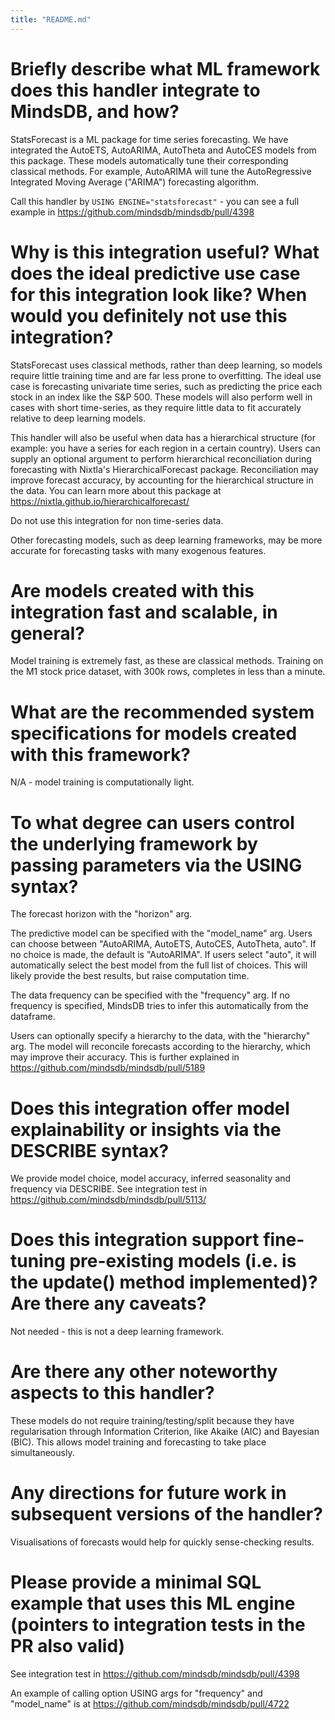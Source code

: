 ```yaml
---
title: "README.md"
---
```


# Briefly describe what ML framework does this handler integrate to MindsDB, and how?
StatsForecast is a ML package for time series forecasting.
We have integrated the AutoETS, AutoARIMA, AutoTheta and AutoCES models from this package.
These models automatically tune their corresponding classical methods.
For example, AutoARIMA will tune the AutoRegressive Integrated Moving Average ("ARIMA") forecasting algorithm.

Call this handler by
`USING ENGINE="statsforecast"` - you can see a full example in https://github.com/mindsdb/mindsdb/pull/4398

# Why is this integration useful? What does the ideal predictive use case for this integration look like? When would you definitely not use this integration?
StatsForecast uses classical methods, rather than deep learning, so models require little training time and are far less prone to overfitting.
The ideal use case is forecasting univariate time series, such as predicting the price each stock in an index like the S&P 500.
These models will also perform well in cases with short time-series, as they require little data to fit accurately relative to deep learning models.

This handler will also be useful when data has a hierarchical structure (for example: you have a series for each region in a certain country).
Users can supply an optional argument to perform hierarchical reconciliation during forecasting with Nixtla's HierarchicalForecast package.
Reconciliation may improve forecast accuracy, by accounting for the hierarchical structure in the data.
You can learn more about this package at https://nixtla.github.io/hierarchicalforecast/

Do not use this integration for non time-series data.

Other forecasting models, such as deep learning frameworks, may be more accurate for forecasting tasks with many exogenous features.

# Are models created with this integration fast and scalable, in general?
Model training is extremely fast, as these are classical methods. Training on the M1 stock price dataset, with 300k rows, completes in less than a minute.

# What are the recommended system specifications for models created with this framework?
N/A - model training is computationally light.

# To what degree can users control the underlying framework by passing parameters via the USING syntax?
The forecast horizon with the "horizon" arg.

The predictive model can be specified with the "model_name" arg. Users can choose between "AutoARIMA, AutoETS, AutoCES, AutoTheta, auto".
If no choice is made, the default is "AutoARIMA".
If users select "auto", it will automatically select the best model from the full list of choices.
This will likely provide the best results, but raise computation time.

The data frequency can be specified with the "frequency" arg. If no frequency is specified, MindsDB tries to infer this automatically from the dataframe.

Users can optionally specify a hierarchy to the data, with the "hierarchy" arg.
The model will reconcile forecasts according to the hierarchy, which may improve their accuracy.
This is further explained in https://github.com/mindsdb/mindsdb/pull/5189

# Does this integration offer model explainability or insights via the DESCRIBE syntax?
We provide model choice, model accuracy, inferred seasonality and frequency via DESCRIBE.
See integration test in https://github.com/mindsdb/mindsdb/pull/5113/

# Does this integration support fine-tuning pre-existing models (i.e. is the update() method implemented)? Are there any caveats?
Not needed - this is not a deep learning framework.

# Are there any other noteworthy aspects to this handler?
These models do not require training/testing/split because they have regularisation through Information Criterion, like Akaike (AIC) and Bayesian (BIC).
This allows model training and forecasting to take place simultaneously.

# Any directions for future work in subsequent versions of the handler?
Visualisations of forecasts would help for quickly sense-checking results.

# Please provide a minimal SQL example that uses this ML engine (pointers to integration tests in the PR also valid)
See integration test in https://github.com/mindsdb/mindsdb/pull/4398

An example of calling option USING args for "frequency" and "model_name" is at https://github.com/mindsdb/mindsdb/pull/4722
